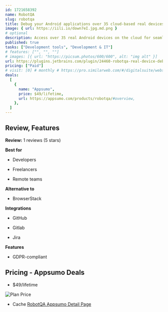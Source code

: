 ```yaml
---
id: 1721658392
name: RobotQA
slug: robotqa
title: Debug your Android applications over 35 cloud-based real devices
image: { url: https://iili.io/down7eI.jpg.md.png }
# optional
description: Access over 35 real Android devices on the cloud for seamless debuggingStreamline workflows with 24/7 access and comprehensive reports of all debug sessions
published: true
tasks: ["Development tools", "Development & IT"]
# features: ["", "", ""]
# images: [{ url: "https://picsum.photos/600/600", alt: "img alt" }]
url: https://plugins.jetbrains.com/plugin/24460-robotqa-real-device-debugging-on-cloud
pricing: ["Paid"]
# visit: [0] # monthly # https://pro.similarweb.com/#/digitalsuite/websiteanalysis/home
deals:
  [
    {
      name: "Appsumo",
      price: $49/lifetime,
      url: https://appsumo.com/products/robotqa/#overview,
    },
  ]
---
```


## Review, Features

**Review:** 1 reviews (5 stars)

**Best for**

- Developers

- Freelancers

- Remote teams

**Alternative to**

- BrowserStack

**Integrations**

- GitHub

- Gitlab

- Jira

**Features**

- GDPR-compliant

## Pricing - Appsumo Deals

- $49/lifetime

<Img src="https://iili.io/doeJ1mg.png" alt="Plan Price" />

- Cache [RobotQA Appsumo Detail Page](https://iili.io/doeJh1p.png)

